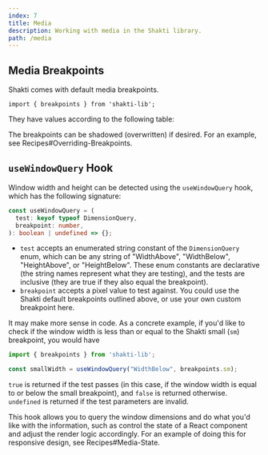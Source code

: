 ```yaml
---
index: 7
title: Media
description: Working with media in the Shakti library.
path: /media
---
```


## Media Breakpoints
Shakti comes with default media breakpoints.

```tsx
import { breakpoints } from 'shakti-lib';
```

They have values according to the following table:

<PropTable colOneTitle="breakpoint" colTwoTitle="value (pixels)" propList={shaktiProps.breakpoints} />

The breakpoints can be shadowed (overwritten) if desired. For an example, see <DocLink to="/recipes#overriding-breakpoints">Recipes#Overriding-Breakpoints</DocLink>.

## <code>useWindowQuery</code> Hook
Window width and height can be detected using the <code>useWindowQuery</code> hook, which has the following signature:

```ts
const useWindowQuery = (
  test: keyof typeof DimensionQuery,
  breakpoint: number,
): boolean | undefined => {};
```

- <code>test</code> accepts an enumerated string constant of the <code>DimensionQuery</code> enum, which can be any string of "WidthAbove", "WidthBelow", "HeightAbove", or "HeightBelow". These enum constants are declarative (the string names represent what they are testing), and the tests are inclusive (they are true if they also equal the breakpoint).
- <code>breakpoint</code> accepts a pixel value to test against. You could use the Shakti default breakpoints outlined above, or use your own custom breakpoint here.

It may make more sense in code. As a concrete example, if you'd like to check if the window width is less than or equal to the Shakti small (<code>sm</code>) breakpoint, you would have

```ts
import { breakpoints } from 'shakti-lib';

const smallWidth = useWindowQuery("WidthBelow", breakpoints.sm);
```

<Text><code>true</code> is returned if the test passes (in this case, if the window width is equal to or below the small breakpoint), and <code>false</code> is returned otherwise. <code>undefined</code> is returned if the test parameters are invalid.</Text>

This hook allows you to query the window dimensions and do what you'd like with the information, such as control the state of a React component and adjust the render logic accordingly. For an example of doing this for responsive design, see <DocLink to="/recipes#media-state">Recipes#Media-State</DocLink>.
